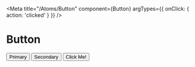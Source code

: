 <!--- Button.stories.mdx --->


<Meta title="/Atoms/Button" component={Button} argTypes={{ onClick: { action: 'clicked' } }} />

# Button

<Canvas>
  <Story name="primary">
    <Button type="primary" onClick={action('button-click')}>
      Primary
    </Button>
  </Story>
  <Story name="secondary">
    <Button type="secondary" onClick={action('button-click')}>
      Secondary
    </Button>
  </Story>
  <Story name="shadow">
    <Button type="primary" shadow onClick={action('button-click')}>
      Click Me!
    </Button>
  </Story>
</Canvas>
